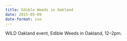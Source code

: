 ```yaml
---
title: Edible Weeds in Oakland
date: 2015-05-09
date-format: iso
---
```


WILD Oakland event, Edible Weeds in Oakland, 12–2pm.
